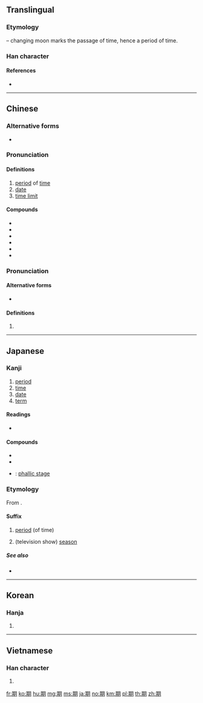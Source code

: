 {{also|朞}}
==Translingual==
{{stroke order|strokes=12}}

===Etymology===
{{Han etyl}}
{{Han compound|其|月|t2=moon|ls=psc|c1=p|c2=s}} – changing moon marks the passage of time, hence a period of time.

===Han character===
{{Han char|rn=74|rad=月|as=08|sn=12|four=47820|canj=TCB|ids=⿰其月}}

====References====
* {{Han ref|kx=0506.110|dkj=14378|dj=0887.040|hdz=32083.070|uh=671F|ud=26399|bh=B4C1|bd=46273}}

----

==Chinese==
{{zh-forms}}

===Alternative forms===
* {{zh-l|朞}}

===Pronunciation===
{{zh-pron
|m=期
|c=kei4
|h=pfs=khì
|mn=kî
|mc=y
|oc=1,2
|ma=
|cat=n
}}

====Definitions====
{{zh-hanzi}}

# [[period]] of [[time]]
# [[date]]
# [[time limit]]

====Compounds====
* {{zh-l|星期|days of the week}}
* {{zh-l|期待}}
* {{zh-l|青春期}}
* {{zh-l|思春期}}
* {{zh-l|期貨}}
* {{zh-l|期末}}

===Pronunciation===
{{zh-pron
|m=qī,jī,2nb=Taiwan
|c=gei1
|mc=
|oc=n,1
|ma=
|cat=n
}}
<!-- mc is at 朞 -->

====Alternative forms====
* {{zh-l|稘}}

====Definitions====
{{zh-hanzi}}

# {{rfdef|lang=zh}}

----

==Japanese==

===Kanji===
{{ja-kanji|grade=3|rs=月08}}

# [[period]]
# [[time]]
# [[date]]
# [[term]]

====Readings====
* {{ja-readings|goon=[[こ]] (ko), [[ご]] (go)|kanon=[[き]] (ki)|kun=[[ちぎる]] (chigiru)}}

====Compounds====
{{der-top|Compounds}}
* {{ja-r|期間|きかん}}
* {{ja-r|期待|きたい}}
* {{ja-r|男根期|だんこんき}}: [[w:Phallic stage|phallic stage]]
{{der-bottom}}

===Etymology===
{{ja-kanjitab|き|yomi=o}}

From {{etyl|zhx|ja}}.

====Suffix====
{{ja-pos|suffix|き}}

# [[period]] (of time)
#: {{ja-usex|反抗'''期'''|はんこう'''き'''|rebellious '''phase'''}}
# (television show) [[season]]
#: {{ja-usex|「進撃の巨人」の二'''期'''|「^しんげき の ^きょじん」 の に'''き'''|the second '''season''' of ''Attack on Titan''}}

=====See also=====
* {{ja-r|紀|き}}

----

==Korean==

===Hanja===
{{ko-hanja|hangeul=기|eumhun=|rv=gi|mr=ki|y=ki}}

# {{defn|lang=ko|sort=月08}}

----

==Vietnamese==

===Han character===
{{vi-hantu|[[kì]], [[kề]], [[kỳ]]|rs=月08}}

# {{defn|lang=vi|sort=月08}}

[[fr:期]]
[[ko:期]]
[[hu:期]]
[[mg:期]]
[[ms:期]]
[[ja:期]]
[[no:期]]
[[km:期]]
[[pl:期]]
[[th:期]]
[[zh:期]]